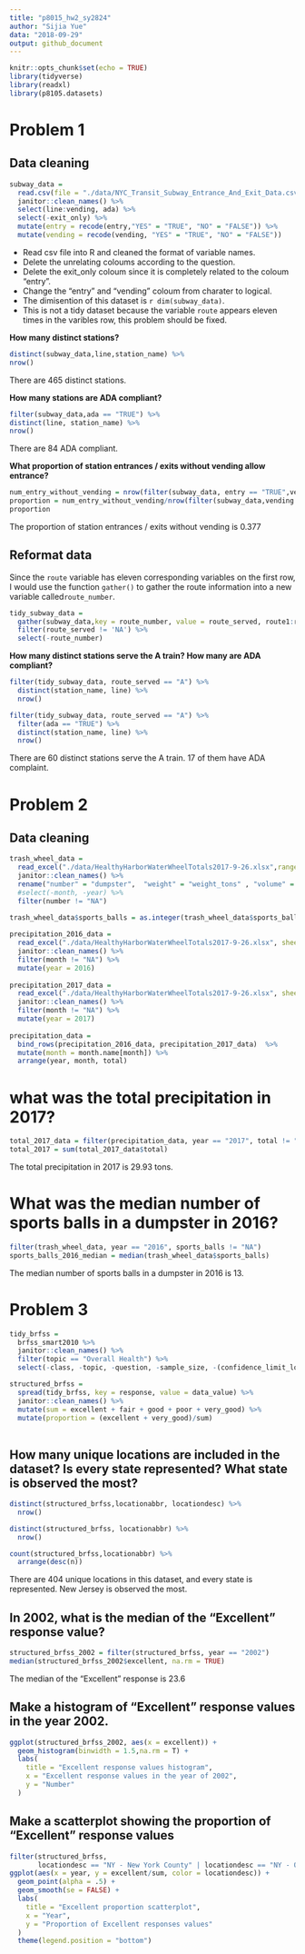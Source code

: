```yaml
---
title: "p8015_hw2_sy2824"
author: "Sijia Yue"
data: "2018-09-29"
output: github_document
---
```


```r
knitr::opts_chunk$set(echo = TRUE)
library(tidyverse)
library(readxl)
library(p8105.datasets)
```

# Problem 1

## Data cleaning
```r
subway_data = 
  read.csv(file = "./data/NYC_Transit_Subway_Entrance_And_Exit_Data.csv") %>%
  janitor::clean_names() %>%
  select(line:vending, ada) %>%
  select(-exit_only) %>%
  mutate(entry = recode(entry,"YES" = "TRUE", "NO" = "FALSE")) %>%
  mutate(vending = recode(vending, "YES" = "TRUE", "NO" = "FALSE")) 
```

* Read csv file into R and cleaned the format of variable names. 
* Delete the unrelating coloums according to the question. 
* Delete the exit_only coloum since it is completely related to the coloum "entry". 
* Change the "entry" and "vending" coloum from charater to logical.
* The dimisention of this dataset is `r dim(subway_data)`.
* This is not a tidy dataset because the variable `route` appears eleven times in the varibles row, this problem should be fixed.

**How many distinct stations?**
```r
distinct(subway_data,line,station_name) %>%
nrow()
```
There are 465 distinct stations.


**How many stations are ADA compliant?**
```r
filter(subway_data,ada == "TRUE") %>%
distinct(line, station_name) %>%  
nrow()
```
There are 84 ADA compliant.


**What proportion of station entrances / exits without vending allow entrance?**
```r
num_entry_without_vending = nrow(filter(subway_data, entry == "TRUE",vending == "FALSE")) 
proportion = num_entry_without_vending/nrow(filter(subway_data,vending == "FALSE"))
proportion
```
The proportion of station entrances / exits without vending is 0.377


## Reformat data
Since the `route` variable has eleven corresponding variables on the first row, I would use the function `gather()` to gather the route information into a new variable called`route_number`.

```r
tidy_subway_data =
  gather(subway_data,key = route_number, value = route_served, route1:route11) %>%
  filter(route_served != 'NA') %>% 
  select(-route_number)
```

**How many distinct stations serve the A train? How many are ADA compliant?**

```r
filter(tidy_subway_data, route_served == "A") %>%
  distinct(station_name, line) %>%
  nrow()

filter(tidy_subway_data, route_served == "A") %>%
  filter(ada == "TRUE") %>%
  distinct(station_name, line) %>%
  nrow()
```
There are 60 distinct stations serve the A train. 17 of them have ADA complaint.

# Problem 2

## Data cleaning
```r
trash_wheel_data = 
  read_excel("./data/HealthyHarborWaterWheelTotals2017-9-26.xlsx",range = 'A2:N256') %>% 
  janitor::clean_names() %>%
  rename("number" = "dumpster",  "weight" = "weight_tons" , "volume" = "volume_cubic_yards")  %>% 
  #select(-month, -year) %>% 
  filter(number != "NA")  
  
trash_wheel_data$sports_balls = as.integer(trash_wheel_data$sports_balls)
```


```r
precipitation_2016_data = 
  read_excel("./data/HealthyHarborWaterWheelTotals2017-9-26.xlsx", sheet = "2016 Precipitation", range = 'A2:B15') %>%
  janitor::clean_names() %>% 
  filter(month != "NA") %>% 
  mutate(year = 2016) 
  
precipitation_2017_data = 
  read_excel("./data/HealthyHarborWaterWheelTotals2017-9-26.xlsx", sheet = "2017 Precipitation", range = 'A2:B15') %>%
  janitor::clean_names() %>% 
  filter(month != "NA") %>% 
  mutate(year = 2017) 
    
precipitation_data = 
  bind_rows(precipitation_2016_data, precipitation_2017_data)  %>% 
  mutate(month = month.name[month]) %>% 
  arrange(year, month, total)
```

# what was the total precipitation in 2017? 
```r
total_2017_data = filter(precipitation_data, year == "2017", total != "NA")
total_2017 = sum(total_2017_data$total)
```
The total precipitation in 2017 is 29.93 tons.

# What was the median number of sports balls in a dumpster in 2016?
```r
filter(trash_wheel_data, year == "2016", sports_balls != "NA")
sports_balls_2016_median = median(trash_wheel_data$sports_balls)
```
The median number of sports balls in a dumpster in 2016 is 13.

# Problem 3
```r
tidy_brfss = 
  brfss_smart2010 %>%
  janitor::clean_names() %>% 
  filter(topic == "Overall Health") %>% 
  select(-class, -topic, -question, -sample_size, -(confidence_limit_low:geo_location))

structured_brfss = 
  spread(tidy_brfss, key = response, value = data_value) %>% 
  janitor::clean_names() %>% 
  mutate(sum = excellent + fair + good + poor + very_good) %>% 
  mutate(proportion = (excellent + very_good)/sum) 
  
```

## How many unique locations are included in the dataset? Is every state represented? What state is observed the most?
```r
distinct(structured_brfss,locationabbr, locationdesc) %>% 
  nrow()

distinct(structured_brfss, locationabbr) %>% 
  nrow()

count(structured_brfss,locationabbr) %>% 
  arrange(desc(n))
```
There are 404 unique locations in this dataset, and every state is represented. New Jersey is observed the most.

## In 2002, what is the median of the “Excellent” response value?
```r
structured_brfss_2002 = filter(structured_brfss, year == "2002") 
median(structured_brfss_2002$excellent, na.rm = TRUE)
```
The median of the "Excellent" response is 23.6

## Make a histogram of “Excellent” response values in the year 2002.
```r
ggplot(structured_brfss_2002, aes(x = excellent)) +
  geom_histogram(binwidth = 1.5,na.rm = T) +
  labs(
    title = "Excellent response values histogram",
    x = "Excellent response values in the year of 2002",
    y = "Number"
  )
```

## Make a scatterplot showing the proportion of “Excellent” response values
```r
filter(structured_brfss, 
       locationdesc == "NY - New York County" | locationdesc == "NY - Queens County") %>% 
ggplot(aes(x = year, y = excellent/sum, color = locationdesc)) +
  geom_point(alpha = .5) +
  geom_smooth(se = FALSE) +
  labs(
    title = "Excellent proportion scatterplot",
    x = "Year",
    y = "Proportion of Excellent responses values"
  )
  theme(legend.position = "bottom")
```

